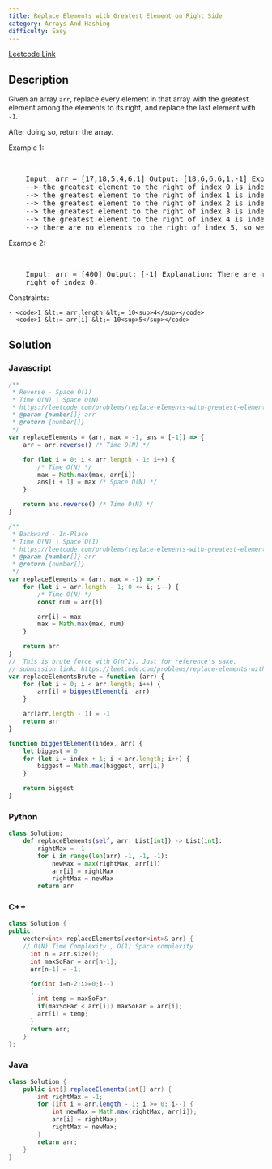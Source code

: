 ```yaml
---
title: Replace Elements with Greatest Element on Right Side
category: Arrays And Hashing
difficulty: Easy
---
```


<Callout>

[Leetcode Link](https://leetcode.com/problems/replace-elements-with-greatest-element-on-right-side)

</Callout>

## Description

Given an array <code>arr</code>, replace every element in that array with the greatest element among the elements to its right, and replace the last element with <code>-1</code>.

After doing so, return the array.

Example 1:

<br />

<pre className="overflow-x-auto">
	Input: arr = [17,18,5,4,6,1] Output: [18,6,6,6,1,-1] Explanation: - index 0
	--&gt; the greatest element to the right of index 0 is index 1 (18). - index 1
	--&gt; the greatest element to the right of index 1 is index 4 (6). - index 2
	--&gt; the greatest element to the right of index 2 is index 4 (6). - index 3
	--&gt; the greatest element to the right of index 3 is index 4 (6). - index 4
	--&gt; the greatest element to the right of index 4 is index 5 (1). - index 5
	--&gt; there are no elements to the right of index 5, so we put -1.
</pre>

Example 2:

<br />

<pre className="overflow-x-auto">
	Input: arr = [400] Output: [-1] Explanation: There are no elements to the
	right of index 0.
</pre>

Constraints:

    - <code>1 &lt;= arr.length &lt;= 10<sup>4</sup></code>
    - <code>1 &lt;= arr[i] &lt;= 10<sup>5</sup></code>

## Solution

### Javascript

```javascript
/**
 * Reverse - Space O(1)
 * Time O(N) | Space O(N)
 * https://leetcode.com/problems/replace-elements-with-greatest-element-on-right-side/
 * @param {number[]} arr
 * @return {number[]}
 */
var replaceElements = (arr, max = -1, ans = [-1]) => {
	arr = arr.reverse() /* Time O(N) */

	for (let i = 0; i < arr.length - 1; i++) {
		/* Time O(N) */
		max = Math.max(max, arr[i])
		ans[i + 1] = max /* Space O(N) */
	}

	return ans.reverse() /* Time O(N) */
}

/**
 * Backward - In-Place
 * Time O(N) | Space O(1)
 * https://leetcode.com/problems/replace-elements-with-greatest-element-on-right-side/
 * @param {number[]} arr
 * @return {number[]}
 */
var replaceElements = (arr, max = -1) => {
	for (let i = arr.length - 1; 0 <= i; i--) {
		/* Time O(N) */
		const num = arr[i]

		arr[i] = max
		max = Math.max(max, num)
	}

	return arr
}
//  This is brute force with O(n^2). Just for reference's sake.
// submission link: https://leetcode.com/problems/replace-elements-with-greatest-element-on-right-side/submissions/844439163/
var replaceElementsBrute = function (arr) {
	for (let i = 0; i < arr.length; i++) {
		arr[i] = biggestElement(i, arr)
	}

	arr[arr.length - 1] = -1
	return arr
}

function biggestElement(index, arr) {
	let biggest = 0
	for (let i = index + 1; i < arr.length; i++) {
		biggest = Math.max(biggest, arr[i])
	}

	return biggest
}
```

### Python

```python
class Solution:
    def replaceElements(self, arr: List[int]) -> List[int]:
        rightMax = -1
        for i in range(len(arr) -1, -1, -1):
            newMax = max(rightMax, arr[i])
            arr[i] = rightMax
            rightMax = newMax
        return arr

```

### C++

```cpp
class Solution {
public:
    vector<int> replaceElements(vector<int>& arr) {
    // O(N) Time Complexity , O(1) Space complexity
      int n = arr.size();
      int maxSoFar = arr[n-1];
      arr[n-1] = -1;

      for(int i=n-2;i>=0;i--)
      {
        int temp = maxSoFar;
        if(maxSoFar < arr[i]) maxSoFar = arr[i];
        arr[i] = temp;
      }
      return arr;
    }
};

```

### Java

```java
class Solution {
    public int[] replaceElements(int[] arr) {
        int rightMax = -1;
        for (int i = arr.length - 1; i >= 0; i--) {
            int newMax = Math.max(rightMax, arr[i]);
            arr[i] = rightMax;
            rightMax = newMax;
        }
        return arr;
    }
}

```
